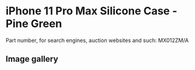 # iPhone 11 Pro Max Silicone Case - Pine Green

Part number, for search engines, auction websites and such: MX012ZM/A

## Image gallery

<div style={{ width: "768px" }}>
  <GalleryComponent
    images={[
      {
        original: "/everysource/MX012",
        thumbnail: "/everypreview/MX012",
      },
      {
        original: "/everysource/MX012_AV1",
        thumbnail: "/everypreview/MX012_AV1",
      },
      {
        original: "/everysource/MX012_AV2",
        thumbnail: "/everypreview/MX012_AV2",
      },
      {
        original: "/everysource/MX012_AV3",
        thumbnail: "/everypreview/MX012_AV3",
      },
      {
        original: "/everysource/MX012_AV4",
        thumbnail: "/everypreview/MX012_AV4",
      },
      {
        original: "/everysource/MX012_AV5",
        thumbnail: "/everypreview/MX012_AV5",
      }
    ]}
  />
</div>